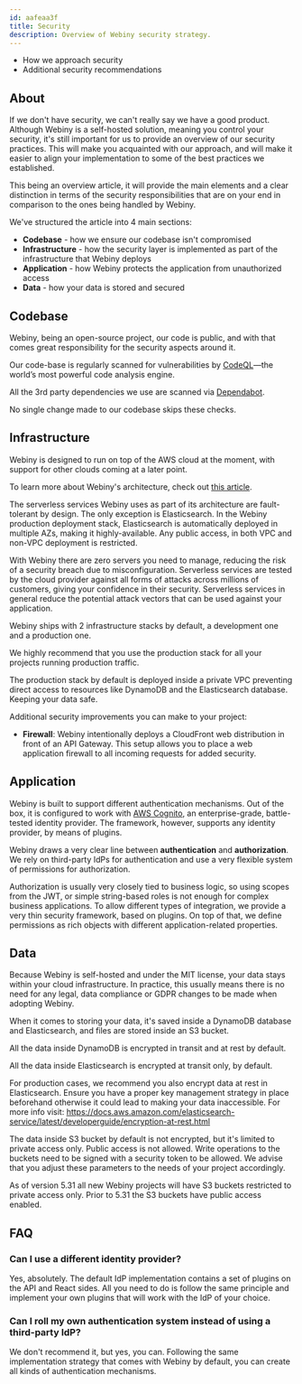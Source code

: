 ```yaml
---
id: aafeaa3f
title: Security
description: Overview of Webiny security strategy.
---
```



<Alert type="success" title="What You’ll Learn">

- How we approach security
- Additional security recommendations

</Alert>

## About

If we don't have security, we can't really say we have a good product. Although Webiny is a self-hosted solution, meaning you control your security, it's still important for us to provide an overview of our security practices. This will make you acquainted with our approach, and will make it easier to align your implementation to some of the best practices we established.

This being an overview article, it will provide the main elements and a clear distinction in terms of the security responsibilities that are on your end in comparison to the ones being handled by Webiny.

We've structured the article into 4 main sections:

- **Codebase** - how we ensure our codebase isn't compromised
- **Infrastructure** - how the security layer is implemented as part of the infrastructure that Webiny deploys
- **Application** - how Webiny protects the application from unauthorized access
- **Data** - how your data is stored and secured

## Codebase

Webiny, being an open-source project, our code is public, and with that comes great responsibility for the security aspects around it.

Our code-base is regularly scanned for vulnerabilities by [CodeQL](https://securitylab.github.com/tools/codeql)—the world’s most powerful code analysis engine.

All the 3rd party dependencies we use are scanned via [Dependabot](https://dependabot.com).

No single change made to our codebase skips these checks.

## Infrastructure

Webiny is designed to run on top of the AWS cloud at the moment, with support for other clouds coming at a later point.

<Alert type="info" title="Webiny Architecture">

To learn more about Webiny's architecture, check out [this article](/docs/{version}/architecture/introduction).

</Alert>

The serverless services Webiny uses as part of its architecture are fault-tolerant by design. The only exception is Elasticsearch. In the Webiny production deployment stack, Elasticsearch is automatically deployed in multiple AZs, making it highly-available. Any public access, in both VPC and non-VPC deployment is restricted.

With Webiny there are zero servers you need to manage, reducing the risk of a security breach due to misconfiguration. Serverless services are tested by the cloud provider against all forms of attacks across millions of customers, giving your confidence in their security. Serverless services in general reduce the potential attack vectors that can be used against your application.

Webiny ships with 2 infrastructure stacks by default, a development one and a production one.

<Alert type="warning" title="Use the right stack">

We highly recommend that you use the production stack for all your projects running production traffic.

</Alert>

The production stack by default is deployed inside a private VPC preventing direct access to resources like DynamoDB and the Elasticsearch database. Keeping your data safe.

Additional security improvements you can make to your project:

- **Firewall**: Webiny intentionally deploys a CloudFront web distribution in front of an API Gateway. This setup allows you to place a web application firewall to all incoming requests for added security.

## Application

Webiny is built to support different authentication mechanisms. Out of the box, it is configured to work with [AWS Cognito](https://aws.amazon.com/cognito/), an enterprise-grade, battle-tested identity provider. The framework, however, supports any identity provider, by means of plugins.

Webiny draws a very clear line between **authentication** and **authorization**. We rely on third-party IdPs for authentication and use a very flexible system of permissions for authorization.

Authorization is usually very closely tied to business logic, so using scopes from the JWT, or simple string-based roles is not enough for complex business applications. To allow different types of integration, we provide a very thin security framework, based on plugins. On top of that, we define permissions as rich objects with different application-related properties.

## Data

Because Webiny is self-hosted and under the MIT license, your data stays within your cloud infrastructure. In practice, this usually means there is no need for any legal, data compliance or GDPR changes to be made when adopting Webiny.

When it comes to storing your data, it's saved inside a DynamoDB database and Elasticsearch, and files are stored inside an S3 bucket.

All the data inside DynamoDB is encrypted in transit and at rest by default.

All the data inside Elasticsearch is encrypted at transit only, by default.

<Alert type="info" title="Elasticsearch Encrypt at rest">

For production cases, we recommend you also encrypt data at rest in Elasticsearch. Ensure you have a proper key management strategy in place beforehand otherwise it could lead to making your data inaccessible. For more info visit: https://docs.aws.amazon.com/elasticsearch-service/latest/developerguide/encryption-at-rest.html

</Alert>

The data inside S3 bucket by default is not encrypted, but it's limited to private access only. Public access is not allowed. Write operations to the buckets need to be signed with a security token to be allowed. We advise that you adjust these parameters to the needs of your project accordingly.

<Alert type="info" title="Making S3 private">

As of version 5.31 all new Webiny projects will have S3 buckets restricted to private access only. Prior to 5.31 the S3 buckets have public access enabled.

</Alert>

## FAQ

### Can I use a different identity provider?

Yes, absolutely. The default IdP implementation contains a set of plugins on the API and React sides. All you need to do is follow the same principle and implement your own plugins that will work with the IdP of your choice.

### Can I roll my own authentication system instead of using a third-party IdP?

We don't recommend it, but yes, you can. Following the same implementation strategy that comes with Webiny by default, you can create all kinds of authentication mechanisms.
